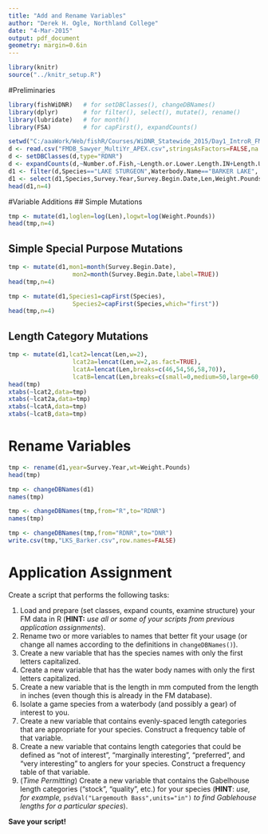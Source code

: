 ```yaml
---
title: "Add and Rename Variables"
author: "Derek H. Ogle, Northland College"
date: "4-Mar-2015"
output: pdf_document
geometry: margin=0.6in
---
```


```r
library(knitr)
source("../knitr_setup.R")
```

#Preliminaries
```r
library(fishWiDNR)   # for setDBClasses(), changeDBNames()
library(dplyr)       # for filter(), select(), mutate(), rename()
library(lubridate)   # for month()
library(FSA)         # for capFirst(), expandCounts()
```

```r
setwd("C:/aaaWork/Web/fishR/Courses/WiDNR_Statewide_2015/Day1_IntroR_FMData")
d <- read.csv("FMDB_Sawyer_MultiYr_APEX.csv",stringsAsFactors=FALSE,na.strings=c("-","NA",""))
d <- setDBClasses(d,type="RDNR")
d <- expandCounts(d,~Number.of.Fish,~Length.or.Lower.Length.IN+Length.Upper.IN,new.name="Len")
d1 <- filter(d,Species=="LAKE STURGEON",Waterbody.Name=="BARKER LAKE",!is.na(Weight.Pounds))
d1 <- select(d1,Species,Survey.Year,Survey.Begin.Date,Len,Weight.Pounds)
head(d1,n=4)
```

#Variable Additions
## Simple Mutations

```r
tmp <- mutate(d1,loglen=log(Len),logwt=log(Weight.Pounds))
head(tmp,n=4)
```

## Simple Special Purpose Mutations

```r
tmp <- mutate(d1,mon1=month(Survey.Begin.Date),
                  mon2=month(Survey.Begin.Date,label=TRUE))
head(tmp,n=4)
```

```r
tmp <- mutate(d1,Species1=capFirst(Species),
                  Species2=capFirst(Species,which="first"))
head(tmp,n=4)
```

## Length Category Mutations

```r
tmp <- mutate(d1,lcat2=lencat(Len,w=2),
                  lcat2a=lencat(Len,w=2,as.fact=TRUE),
                  lcatA=lencat(Len,breaks=c(46,54,56,58,70)),
                  lcatB=lencat(Len,breaks=c(small=0,medium=50,large=60,very_large=70),use.names=TRUE) )
head(tmp)
xtabs(~lcat2,data=tmp)
xtabs(~lcat2a,data=tmp)
xtabs(~lcatA,data=tmp)
xtabs(~lcatB,data=tmp)
```

\newpage

# Rename Variables

```r
tmp <- rename(d1,year=Survey.Year,wt=Weight.Pounds)
head(tmp)
```

```r
tmp <- changeDBNames(d1)
names(tmp)
```

```r
tmp <- changeDBNames(tmp,from="R",to="RDNR")
names(tmp)
```

```r
tmp <- changeDBNames(tmp,from="RDNR",to="DNR")
write.csv(tmp,"LKS_Barker.csv",row.names=FALSE)
```


\newpage

# Application Assignment

Create a script that performs the following tasks:

1. Load and prepare (set classes, expand counts, examine structure) your FM data in R (**HINT:** *use all or some of your scripts from previous application assignments*).
1. Rename two or more variables to names that better fit your usage (or change all names according to the definitions in `changeDBNames()`).
1. Create a new variable that has the species names with only the first letters capitalized.
1. Create a new variable that has the water body names with only the first letters capitalized.
1. Create a new variable that is the length in mm computed from the length in inches (even though this is already in the FM database).
1. Isolate a game species from a waterbody (and possibly a gear) of interest to you.
1. Create a new variable that contains evenly-spaced length categories that are appropriate for your species.  Construct a frequency table of that variable.
1. Create a new variable that contains length categories that could be defined as "not of interest", "marginally interesting", "preferred", and "very interesting" to anglers for your species.  Construct a frequency table of that variable.
1. (*Time Permitting*) Create a new variable that contains the Gabelhouse length categories ("stock", "quality", etc.) for your species (**HINT**: *use, for example,* `psdVal("Largemouth Bass",units="in")` *to find Gablehouse lengths for a particular species*).

**Save your script!**
